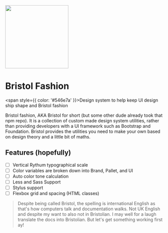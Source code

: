 
<Meta title="1. Docs/Intro" />

<div style={{ textAlign: 'center' }}>
  <img src={logo} height="200px" style={{ marginBottom: '2rem' }}/>

  # Bristol Fashion

  <span style={{ color: '#546e7a' }}>Design system to help keep UI design ship shape and Bristol fashion</span>
</div>

Bristol fashion, AKA Bristol for short (but some other dude already took that npm repo). It is a collection of custom made design system utilities, rather than providing developers with a UI framework such as Bootstrap and Foundation. Bristol provides the utilities you need to make your own based on design theory and a little bit of maths.

## Features (hopefully)

- [ ] Vertical Rythum typographical scale
- [ ] Color variables are broken down into Brand, Pallet, and UI
- [ ] Auto color tone calculation
- [ ] Less and Sass Support
- [ ] Stylus support
- [ ] Flexbox grid and spacing (HTML classes)

> Despite being called Bristol, the spelling is international English as that's how computers talk and documentation walks. Not UK English and despite my want to also not in Bristolian. I may well for a laugh translate the docs into Bristolian. But let's get something working first ay!